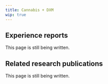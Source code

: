 ---
title: Cannabis + DXM
wip: true
---

## Experience reports

This page is still being written.

## Related research publications

This page is still being written.


